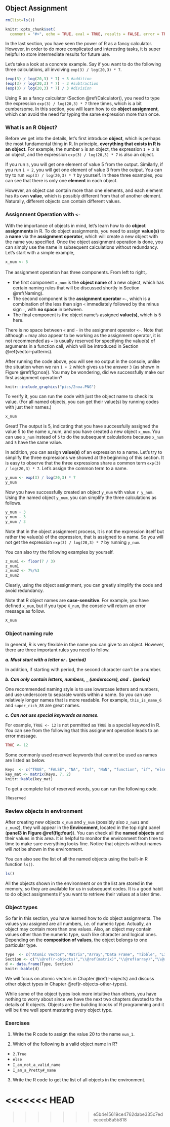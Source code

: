 
## Object Assignment {#Object-Assignment}

```r
rm(list=ls())
```

```r
knitr::opts_chunk$set(
  comment = "#>", echo = TRUE, eval = TRUE, results = FALSE, error = TRUE, fig.width = 6, warning = FALSE, collapse = TRUE)
```


In the last section, you have seen the power of R as a fancy calculator. However, in order to do more complicated and interesting tasks, it is super helpful to store intermediate results for future use.  

Let's take a look at a concrete example. Say if you want to do the following three calculations, all involving `exp(3) / log(20,3) * 7`.  

```r
(exp(3) / log(20,3) * 7) + 3 #addition
(exp(3) / log(20,3) * 7) - 3 #subtraction
(exp(3) / log(20,3) * 7) / 3 #division
```

Using R as a fancy calculator (Section \@ref(Calculator)), you need to type the expression `exp(3) / log(20,3) * 7` three times, which is a bit cumbersome. In this section, you will learn how to do **object assignment**, which can avoid the need for typing the same expression more than once. 

### What is an R Object?

Before we get into the details, let's first introduce **object**, which is perhaps the most fundamental thing in R. In principle, **everything that exists in R is an object**. For example, the number `5` is an object, the expression `1 + 2` is an object, and the expression `exp(3) / log(20,3) * 7` is also an object. 

If you run `5`, you will get one element of value 5 from the output. Similarly, if you run `1 + 2`, you will get one element of value 3 from the output. You can try to run `exp(3) / log(20,3) * 7` by yourself.  In these three examples, you can see that there is only one **element** in each object.

However, an object can contain more than one elements, and each element has its own **value**, which is possibly different from that of another element. Naturally, different objects can contain different values.

### Assignment Operation with `<-` {#assignment}

With the importance of objects in mind, let's learn how to do **object assignments** in R. To do object assignments, you need to assign **value(s)** to a **name** via the **assignment operator**, which will create a new object with the name you specified. Once the object assignment operation is done, you can simply use the name in subsequent calculations without redundancy. Let's start with a simple example,

```r
x_num <- 5
```

The assignment operation has three components. From left to right，

- the first component `x_num` is the **object name** of a new object, which has certain naming rules that will be discussed shortly in Section \@ref(Naming). 
- The second component is the **assignment operator** `<-`, which is a combination of the less than sign `<` immediately followed by the minus sign `-`, with **no space** in between. 
- The final component is the object name's assigned **value(s)**, which is 5 here. 

::: {.infobox .caution data-latex="{caution}"}
There is no space between `<` and `-` in the assignment operator `<-`. Note that although `=` may also appear to be working as the assignment operator, it is not recommended as `=` is usually reserved for specifying the value(s) of arguments in a function call, which will be introduced in Section \@ref(vector-patterns).
:::

After running the code above, you will see no output in the console, unlike the situation when we ran `1 + 2` which gives us the answer `3` (as shown in Figure \@ref(fig:noa)). You may be wondering, did we successfully make our first assignment operation? 

```r
knitr::include_graphics("pics/2noa.PNG")
```

To verify it, you can run the code with just the object name to check its value. (For all named objects, you can get their value(s) by running codes with just their names.)

```r
x_num
```

Great! The output is 5, indicating that you have successfully assigned the value 5 to the name x_num, and you have created a new object `x_num`. You can use `x_num` instead of `5` to do the subsequent calculations because `x_num` and `5` have the same value. 

In addition, you can assign **value(s)** of an expression to a name. Let's try to simplify the three expressions we showed at the beginning of this section. It is easy to observe that the three expressions share a common term `exp(3) / log(20,3) * 7`. Let's assign the common term to a name. 

```r
y_num <- exp(3) / log(20,3) * 7
y_num
```

Now you have successfully created an object `y_num` with value `r y_num`. Using the named object `y_num`, you can simplify the three calculations as follows. 

```r
y_num + 3
y_num - 3
y_num / 3
```

::: {.infobox .caution data-latex="{caution}"}
Note that in the object assignment process, it is not the expression itself but rather the value(s) of the expression, that is assigned to a name. So you will not get the expression `exp(3) / log(20,3) * 7` by running `y_num`. 
:::



You can also try the following examples by yourself.

```r
z_num1 <- floor(7 / 3) 
z_num1
z_num2 <- 7%/%3
z_num2
```

Clearly, using the object assignment, you can greatly simplify the code and avoid redundancy. 

Note that R object names are **case-sensitive**. For example, you have defined `x_num`, but if you type `X_num`, the console will return an error message as follow. 

```r
X_num
```


### Object naming rule {#Naming}

In general, R is very flexible in the name you can give to an object. However, there are three important rules you need to follow.

***a. Must start with a letter or . (period)*** 

In addition, if starting with period, the second character can't be a number.   

***b. Can only contain letters, numbers, `_` (underscore), and `.` (period)***

One recommended naming style is to use lowercase letters and numbers, and use underscore to separate words within a name. So you can use relatively longer names that is more readable. For example, `this_is_name_6` and `super_rich_88` are great names.

***c. Can not use special keywords as names.***

For example, `TRUE <- 12` is not permitted as `TRUE` is a special keyword in R. You can see from the following that this assignment operation leads to an error message. 

```r
TRUE <- 12
```

Some commonly used reserved keywords that cannot be used as names are listed as below.


```r
Keys  <- c("TRUE", "FALSE", "NA", "Inf", "NaN", "function", "if", "else", "for", "while", "break", "next", "repeat", "return")
key_mat <- matrix(Keys, 7, 2)
knitr::kable(key_mat)
```

To get a complete list of reserved words, you can run the following code.
```r
?Reserved
```


### Review objects in environment

After creating new objects `x_num` and `y_num` (possibly also `z_num1` and `z_num2`), they will appear in the **Environment**, located in the top right panel (**panel3 in Figure \@ref(fig:four)**). You can check all the **named objects** and their values in this area. It is helpful to monitor the environment from time to time to make sure everything looks fine. Notice that objects without names will *not* be shown in the environment.

You can also see the list of all the named objects using the built-in R function `ls()`.

```r
ls()
```

All the objects shown in the environment or on the list are stored in the memory, so they are available for us in subsequent codes. It is a good habit to do object assignments if you want to retrieve their values at a later time.



### Object types

So far in this section, you have learned how to do object assignments. The values you assigned are all numbers, i.e. of numeric type. Actually, an object may contain more than one values. Also, an object may contain values other than the numeric type, such like character and logical ones. Depending on the **composition of values**, the object belongs to one particular type. 



```r
Type  <- c("Atomic Vector","Matrix","Array","Data Frame", "Tibble", "List")
Section <- c("\\@ref(r-objects)","\\@ref(matrix)","\\@ref(array)","\\@ref(dataframe)","\\@ref(tibble)","\\@ref(list)")
d <- data.frame(Type, Section)
knitr::kable(d)
```

We will focus on atomic vectors in Chapter \@ref(r-objects) and discuss other object types in Chapter \@ref(r-objects-other-types).

While some of the object types look more intuitive than others, you have nothing to worry about since we have the next two chapters devoted to the details of R objects. Objects are the building blocks of R programming and it will be time well spent mastering every object type. 


### Exercises

1. Write the R code to assign the value 20 to the name `num_1`.

2. Which of the following is a valid object name in R?

- `2.True`
- `else`
- `I_am_not_a_valid_name`
- `I_am_a_Pretty#_name`

3. Write the R code to get the list of all objects in the environment.

<<<<<<< HEAD
=======

>>>>>>> e5b4e15619ce4762dabe335c7edeccecb8a5b818
